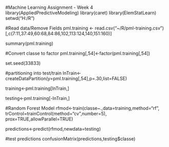 #Machine Learning Assignment - Week 4
library(AppliedPredictiveModeling)
library(caret)
library(ElemStatLearn)
setwd("H:/R")

#Read data/Remove Fields
pml.training <- read.csv("~/R/pml-training.csv")
  [,c(7:11,37:49,60:68,84:86,102,113:124,140,151:160)]
  
summary(pml.training)

#Convert classe to factor
pml.training[,54]<-factor(pml.training[,54])

set.seed(33833)

#partitioning into test/train
InTrain<-createDataPartition(y=pml.training[,54],p=.30,list=FALSE)

training<-pml.training[InTrain,]

testing<-pml.training[-InTrain,]

#Random Forest Model
rfmod<-train(classe~.,data=training,method="rf",
  trControl=trainControl(method="cv",number=5),
  prox=TRUE,allowParallel=TRUE)
  
predictions<-predict(rfmod,newdata=testing)

#test predictions
confusionMatrix(predictions,testing$classe)
